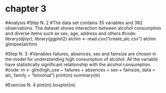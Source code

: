#  chapter 3 



#Analysis
#Step N. 2
#The data set contains 35 variables and 382 observations. The dataset shows interaction between alcohol consumption and diverse items such as sex, age, address and others
#code:
library(dplyr); library(ggplot2)
alchm <- read.csv("create_alc.csv")
alchm
glimpse(alchm)

#Step N. 3. 
#Variables failures, absences, sex and famsize are chosen in the model for understanding high consumption of alcohol. All the variable have statistically significant relationship with the alcohol consumption.
#code:
m <- glm(high_use ~ failures + absences + sex + famsize, data = alc, family = "binomial")
print(m)
summary(m)


#Exercise N. 4
plot(m)
boxplot(m)